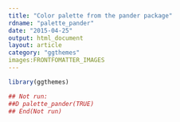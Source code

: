 ```yaml
---
title: "Color palette from the pander package"
rdname: "palette_pander"
date: "2015-04-25"
output: html_document
layout: article
category: "ggthemes"
images:FRONTFOMATTER_IMAGES
---
```


```r
library(ggthemes)
```

```r
## Not run: 
##D palette_pander(TRUE)
## End(Not run)



```